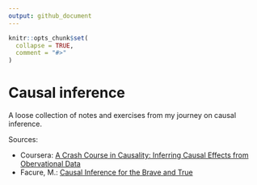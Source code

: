 ```yaml
---
output: github_document
---
```


<!-- README.md is generated from README.Rmd. Please edit that file -->

```r
knitr::opts_chunk$set(
  collapse = TRUE,
  comment = "#>"
)
```

# Causal inference

<!-- badges: start -->
<!-- badges: end -->

A loose collection of notes and exercises from my journey on causal inference.

Sources:

* Coursera: [A Crash Course in Causality: Inferring Causal Effects from Obervational Data](https://www.coursera.org/learn/crash-course-in-causality)
* Facure, M.: [Causal Inference for the Brave and True](https://matheusfacure.github.io/python-causality-handbook/landing-page.html)
